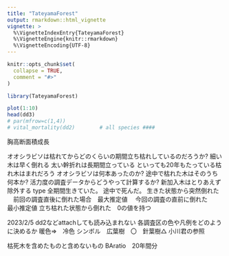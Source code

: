 ---
title: "TateyamaForest"
output: rmarkdown::html_vignette
vignette: >
  %\VignetteIndexEntry{TateyamaForest}
  %\VignetteEngine{knitr::rmarkdown}
  %\VignetteEncoding{UTF-8}
---

```{r, include = FALSE}
knitr::opts_chunk$set(
  collapse = TRUE,
  comment = "#>"
)
```

```{r setup}
library(TateyamaForest)
```


```{r plot}
plot(1:10)
head(dd3)
# par(mfrow=c(1,4))
# vital_mortality(dd2)        # all species ####
```

胸高断面積成長


オオシラビソは枯れてからどのくらいの期間立ち枯れしているのだろうか?
細い木は早く倒れる
太い幹折れは長期間立っている
といっても20年もたっている枯れ木はまれだろう
オオシラビソは何本あったのか?
途中で枯れた木はそのうち何本か?
活力度の調査データからどうやって計算するか?
新加入木はとりあえず除外する
type
全期間生きていた。
途中で死んだ。
生きた状態から突然倒れた
　前回の調査直後に倒れた場合　最大推定値
　今回の調査の直前に倒れた　　最小推定値
立ち枯れた状態から倒れた　0の値を持つ


2023/2/5
dd2などattachしても読み込まれない
各調査区の色や凡例をどのように決めるか
暖色⇒　冷色
シンボル　広葉樹　〇　針葉樹△
小川君の参照

枯死木を含めたものと含めないもの
BAratio　20年間分


























